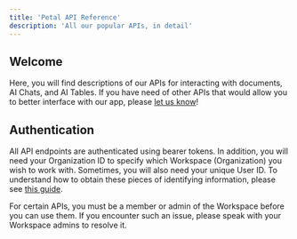 ```yaml
---
title: 'Petal API Reference'
description: 'All our popular APIs, in detail'
---
```


## Welcome

Here, you will find descriptions of our APIs for interacting with documents, AI Chats, and AI Tables. If you have need of other APIs that would allow you to better interface with our app, please [let us know](mailto:help@petal.org)!

## Authentication

All API endpoints are authenticated using bearer tokens. In addition, you will need your Organization ID to specify which Workspace (Organization) you wish to work with. Sometimes, you will also need your unique User ID. To understand how to obtain these pieces of identifying information, please see [this guide](/intro/credentials).

For certain APIs, you must be a member or admin of the Workspace before you can use them. If you encounter such an issue, please speak with your Workspace admins to resolve it.

